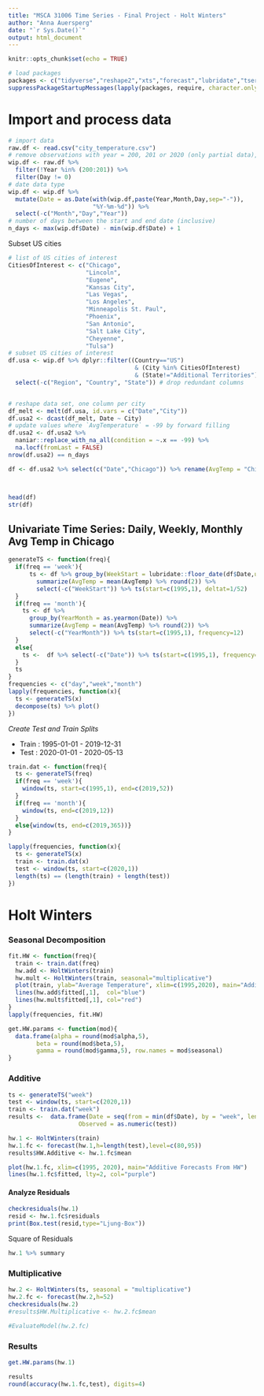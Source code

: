 ```yaml
---
title: "MSCA 31006 Time Series - Final Project - Holt Winters"
author: "Anna Auersperg"
date: "`r Sys.Date()`"
output: html_document
---
```


```r
knitr::opts_chunk$set(echo = TRUE)
```

```r
# load packages
packages <- c("tidyverse","reshape2","xts","forecast","lubridate","tseries","fpp","tsibble","feasts","TSA","naniar","lubridate")
suppressPackageStartupMessages(lapply(packages, require, character.only = TRUE))
```

# Import and process data

```r
# import data
raw.df <- read.csv("city_temperature.csv")
# remove observations with year = 200, 201 or 2020 (only partial data), Day = 0 
wip.df <- raw.df %>% 
  filter(!Year %in% (200:201)) %>%
  filter(Day != 0)
# date data type
wip.df <- wip.df %>%
  mutate(Date = as.Date(with(wip.df,paste(Year,Month,Day,sep="-")),
                        "%Y-%m-%d")) %>%
  select(-c("Month","Day","Year"))
# number of days between the start and end date (inclusive)
n_days <- max(wip.df$Date) - min(wip.df$Date) + 1
```

Subset US cities

```r
# list of US cities of interest
CitiesOfInterest <- c("Chicago",
                      "Lincoln",
                      "Eugene",
                      "Kansas City",
                      "Las Vegas",
                      "Los Angeles",
                      "Minneapolis St. Paul",
                      "Phoenix",
                      "San Antonio",
                      "Salt Lake City",
                      "Cheyenne",
                      "Tulsa")
# subset US cities of interest 
df.usa <- wip.df %>% dplyr::filter((Country=="US") 
                                    & (City %in% CitiesOfInterest) 
                                    & (State!="Additional Territories")) %>%
  select(-c("Region", "Country", "State")) # drop redundant columns


# reshape data set, one column per city
df_melt <- melt(df.usa, id.vars = c("Date","City"))
df.usa2 <- dcast(df_melt, Date ~ City)
# update values where `AvgTemperature` = -99 by forward filling 
df.usa2 <- df.usa2 %>% 
  naniar::replace_with_na_all(condition = ~.x == -99) %>%
  na.locf(fromLast = FALSE)
nrow(df.usa2) == n_days

df <- df.usa2 %>% select(c("Date","Chicago")) %>% rename(AvgTemp = "Chicago")



head(df)
str(df)
```
## Univariate Time Series: Daily, Weekly, Monthly Avg Temp in Chicago
```r
generateTS <- function(freq){
  if(freq == 'week'){
      ts <- df %>% group_by(WeekStart = lubridate::floor_date(df$Date,unit="week")) %>%
        summarize(AvgTemp = mean(AvgTemp) %>% round(2)) %>% 
        select(-c("WeekStart")) %>% ts(start=c(1995,1), deltat=1/52)
  }
  if(freq == 'month'){
    ts <- df %>% 
      group_by(YearMonth = as.yearmon(Date)) %>%
      summarize(AvgTemp = mean(AvgTemp) %>% round(2)) %>% 
      select(-c("YearMonth")) %>% ts(start=c(1995,1), frequency=12)
  }
  else{
    ts <-  df %>% select(-c("Date")) %>% ts(start=c(1995,1), frequency=365)
  }
  ts 
}
frequencies <- c("day","week","month")
lapply(frequencies, function(x){ 
  ts <- generateTS(x)
  decompose(ts) %>% plot()
})
```

*Create Test and Train Splits*

-   Train : 1995-01-01 - 2019-12-31
-   Test : 2020-01-01 - 2020-05-13

```r
train.dat <- function(freq){
  ts <- generateTS(freq)
  if(freq == 'week'){
    window(ts, start=c(1995,1), end=c(2019,52))
  }
  if(freq == 'month'){
    window(ts, end=c(2019,12))
  }
  else{window(ts, end=c(2019,365))}
}

lapply(frequencies, function(x){
  ts <- generateTS(x)
  train <- train.dat(x)
  test <- window(ts, start=c(2020,1))
  length(ts) == (length(train) + length(test))
})
```

# Holt Winters
### Seasonal Decomposition 

```r
fit.HW <- function(freq){
  train <- train.dat(freq)
  hw.add <- HoltWinters(train)
  hw.mult <- HoltWinters(train, seasonal="multiplicative")
  plot(train, ylab="Average Temperature", xlim=c(1995,2020), main="Additive vs. Multiplicative Seasonality")
  lines(hw.add$fitted[,1],  col="blue")
  lines(hw.mult$fitted[,1], col="red")
}
lapply(frequencies, fit.HW)
```


```r
get.HW.params <- function(mod){
  data.frame(alpha = round(mod$alpha,5),
        beta = round(mod$beta,5),
        gamma = round(mod$gamma,5), row.names = mod$seasonal)
}
```

### Additive
```r
ts <- generateTS("week")
test <- window(ts, start=c(2020,1))
train <- train.dat("week")
results <-  data.frame(Date = seq(from = min(df$Date), by = "week", length.out = length(test)),
                    Observed = as.numeric(test))

hw.1 <- HoltWinters(train)
hw.1.fc <- forecast(hw.1,h=length(test),level=c(80,95))
results$HW.Additive <- hw.1.fc$mean

plot(hw.1.fc, xlim=c(1995, 2020), main="Additive Forecasts From HW")
lines(hw.1.fc$fitted, lty=2, col="purple")
```
#### Analyze Residuals
```r
checkresiduals(hw.1)
resid <- hw.1.fc$residuals
print(Box.test(resid,type="Ljung-Box"))
```

Square of Residuals 
```r
hw.1 %>% summary
```
### Multiplicative
```r
hw.2 <- HoltWinters(ts, seasonal = "multiplicative")
hw.2.fc <- forecast(hw.2,h=52)
checkresiduals(hw.2)
#results$HW.Multiplicative <- hw.2.fc$mean

#EvaluateModel(hw.2.fc)
```

### Results
```r
get.HW.params(hw.1)

results
round(accuracy(hw.1.fc,test), digits=4)
```





